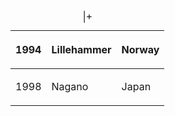 {| class="wikitable mw-collapsible"
|+{{QuestsHeader}}
|+{{Quests}}
|-
! scope="row" | 1994
| Lillehammer || Norway
|-
! scope="row" | 1998
| Nagano || Japan
|}